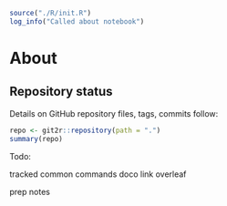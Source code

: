 
```r
source("./R/init.R")
log_info("Called about notebook")
```

# About {.unnumbered}

## Repository status {.unnumbered}

Details on GitHub repository files, tags, commits follow:

```r
repo <- git2r::repository(path = ".")
summary(repo)
```



Todo:

tracked
common commands
doco link overleaf

prep notes 




